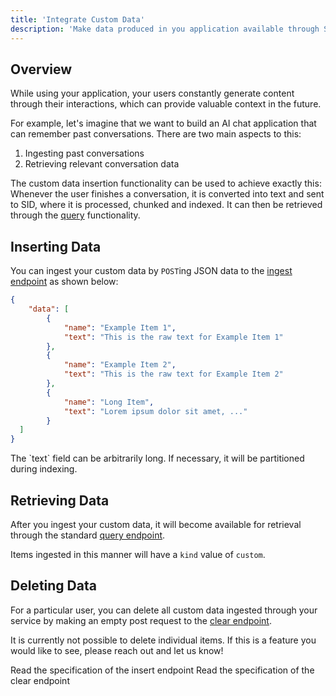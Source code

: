 ```yaml
---
title: 'Integrate Custom Data'
description: 'Make data produced in you application available through SID'
---
```

## Overview
While using your application, your users constantly generate content through their interactions,
which can provide valuable context in the future.

For example, let's imagine that we want to build an AI chat application that can remember past conversations.
There are two main aspects to this:
1. Ingesting past conversations   
2. Retrieving relevant conversation data

The custom data insertion functionality can be used to achieve exactly this:
Whenever the user finishes a conversation, 
it is converted into text and sent to SID, where it is processed, chunked and indexed.
It can then be retrieved through the [query](/build/query) functionality.

## Inserting Data
You can ingest your custom data by `POST`ing JSON data to the 
[ingest endpoint](/api-reference/endpoint/custom_insert)
as shown below:
```json
{
    "data": [
        {
            "name": "Example Item 1",
            "text": "This is the raw text for Example Item 1"
        },
        {
            "name": "Example Item 2",
            "text": "This is the raw text for Example Item 2"
        },
        {
            "name": "Long Item",
            "text": "Lorem ipsum dolor sit amet, ..."
        }
  ]
}
```
<Info>
The `text` field can be arbitrarily long. If necessary, it will be partitioned during indexing.
</Info>

## Retrieving Data
After you ingest your custom data, it will become available for retrieval through the
standard [query endpoint](/api-reference/endpoints/query).

Items ingested in this manner will have a `kind` value of `custom`.

## Deleting Data
For a particular user, you can delete all custom data ingested through your service by making 
an empty post request to the
[clear endpoint](/api-reference/endpoints/custom_clear).

It is currently not possible to delete individual items.
If this is a feature you would like to see, please reach out and let us know!

<CardGroup cols={2}>
<Card
title="Insert API Reference"
icon="rocket"
href="/api-reference/endpoint/custom_insert"
>
Read the specification of the insert endpoint
</Card>
<Card
title="Clear API Reference"
icon="rocket"
href="/api-reference/endpoint/custom_clear"
>
Read the specification of the clear endpoint
</Card>
</CardGroup>